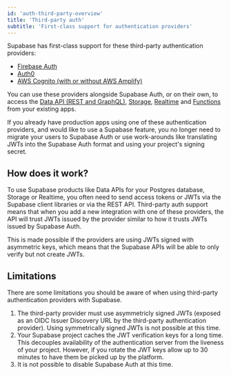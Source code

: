 ```yaml
---
id: 'auth-third-party-overview'
title: 'Third-party auth'
subtitle: 'First-class support for authentication providers'
---
```


Supabase has first-class support for these third-party authentication providers:

- [Firebase Auth](/docs/guides/auth/third-party/firebase-auth)
- [Auth0](/docs/guides/auth/third-party/auth0)
- [AWS Cognito (with or without AWS Amplify)](/docs/guides/auth/third-party/aws-cognito)

You can use these providers alongside Supabase Auth, or on their own, to access the [Data API (REST and GraphQL)](), [Storage](), [Realtime]() and [Functions]() from your existing apps.

If you already have production apps using one of these authentication providers, and would like to use a Supabase feature, you no longer need to migrate your users to Supabase Auth or use work-arounds like translating JWTs into the Supabase Auth format and using your project's signing secret.

## How does it work?

To use Supabase products like Data APIs for your Postgres database, Storage or Realtime, you often need to send access tokens or JWTs via the Supabase client libraries or via the REST API. Third-party auth support means that when you add a new integration with one of these providers, the API will trust JWTs issued by the provider similar to how it trusts JWTs issued by Supabase Auth.

This is made possible if the providers are using JWTs signed with asymmetric keys, which means that the Supabase APIs will be able to only verify but not create JWTs.

## Limitations

There are some limitations you should be aware of when using third-party authentication providers with Supabase.

1. The third-party provider must use asymmetricly signed JWTs (exposed as an OIDC Issuer Discovery URL by the third-party authentication provider). Using symmetrically signed JWTs is not possible at this time.
2. Your Supabase project caches the JWT verification keys for a long time. This decouples availability of the authentication server from the liveness of your project. However, if you rotate the JWT keys allow up to 30 minutes to have them be picked up by the platform.
3. It is not possible to disable Supabase Auth at this time.
